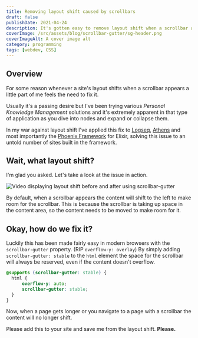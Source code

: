 ```yaml
---
title: Removing layout shift caused by scrollbars
draft: false
publishDate: 2021-04-24
description: It's gotten easy to remove layout shift when a scrollbar appears with `scrollbar-gutter`
coverImage: /src/assets/blog/scrollbar-gutter/sg-header.png
coverImageAlt: A cover image alt
category: programming
tags: [webdev, CSS]
---
```


## Overview


For some reason whenever a site's layout shifts when a scrollbar appears a little part of me feels the need to fix it.

Usually it's a passing desire but I've been trying various *Personal Knowledge Management* solutions and it's extremely apparent in that type of application as you dive into nodes and expand or collapse them.

In my war against layout shift I've applied this fix to [Logseq](https://github.com/logseq/logseq/pull/1972), [Athens](https://github.com/athensresearch/athens/pull/1212) and most importantly the [Phoenix Framework](https://github.com/phoenixframework/phoenix/pull/5101) for Elixir, solving this issue to an untold number of sites built in the framework.

## Wait, what layout shift?
I'm glad you asked. Let's take a look at the issue in action.

![Video displaying layout shift before and after using scrollbar-gutter](@assets/blog/scrollbar-gutter/logseq-fix.webp)

By default, when a scrollbar appears the content will shift to the left to make room for the scrollbar. This is because the scrollbar is taking up space in the content area, so the content needs to be moved to make room for it.

## Okay, how do we fix it?

Luckily this has been made fairly easy in modern browsers with the `scrollbar-gutter` property. (RIP `overflow-y: overlay`)
By simply adding `scrollbar-gutter: stable` to the `html` element the space for the scrollbar will always be reserved, even if the content doesn't overflow.

```css
@supports (scrollbar-gutter: stable) {
  html {
      overflow-y: auto;
      scrollbar-gutter: stable;
  }
}
```

Now, when a page gets longer or you navigate to a page with a scrollbar the content will no longer shift.

Please add this to your site and save me from the layout shift. **Please.**
